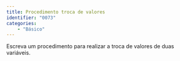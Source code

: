 ```yaml
---
title: Procedimento troca de valores
identifier: "0073"
categories:
    - "Básico"
---
```


::: {.exercicio}
Escreva um procedimento para realizar a troca de valores de duas variáveis.

<!-- @sol-0073 -->
:::